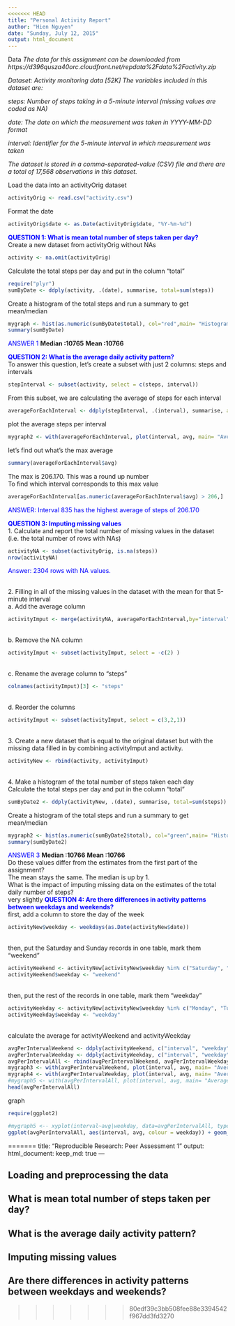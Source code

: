 ```yaml
---
<<<<<<< HEAD
title: "Personal Activity Report"
author: "Hien Nguyen"
date: "Sunday, July 12, 2015"
output: html_document
---
```

Data
*The data for this assignment can be downloaded from https://d396qusza40orc.cloudfront.net/repdata%2Fdata%2Factivity.zip*

*Dataset: Activity monitoring data [52K]*
*The variables included in this dataset are:*

*steps: Number of steps taking in a 5-minute interval (missing values are coded       as NA)*

*date: The date on which the measurement was taken in YYYY-MM-DD format*

*interval: Identifier for the 5-minute interval in which measurement was taken*

*The dataset is stored in a comma-separated-value (CSV) file and there are a total of 17,568 observations in this dataset.*

Load the data into an activityOrig dataset
```r
activityOrig <- read.csv("activity.csv")
```
Format the date
```r
activityOrig$date <- as.Date(activityOrig$date, "%Y-%m-%d")
```
<font color="blue"><b>QUESTION 1:   What is mean total number of steps taken per day?</b></font>
<br>Create a new dataset from activityOrig without NAs
```r
activity <- na.omit(activityOrig)
```
Calculate the total steps per day and put in the column "total"
```r
require("plyr")
sumByDate <- ddply(activity, .(date), summarise, total=sum(steps))
```
Create a histogram of the total steps and run a summary to get mean/median
```r
mygraph <- hist(as.numeric(sumByDate$total), col="red",main= "Histogram of Total Steps", xlab="Number of Steps", ylab="Frequency")
summary(sumByDate)
```
<font color="blue">ANSWER 1</font>
**Median :10765**
**Mean   :10766**
<p><font color="blue"><b>QUESTION 2: What is the average daily activity pattern?</b></font>
<br>To answer this question, let's create a subset with just 2 columns: steps and intervals
```r
stepInterval <- subset(activity, select = c(steps, interval))
```
From this subset, we are calculating the average of steps for each interval
```r
averageForEachInterval <- ddply(stepInterval, .(interval), summarise, avg=mean(steps))
```
plot the average steps per interval
```r
mygraph2 <- with(averageForEachInterval, plot(interval, avg, main= "Average steps per interval", ylab="Average", xlab="Intervals", type="l"))
```
<P>let's find out what's the max average
```r
summary(averageForEachInterval$avg)
```
The max is 206.170.  This was a round up number
<br>To find which interval corresponds to this max value
```r
averageForEachInterval[as.numeric(averageForEachInterval$avg) > 206,]
```
<font color="blue">ANSWER: Interval 835 has the highest average of steps of 206.170</font>

<p><font color="blue"><b>QUESTION 3: Imputing missing values</b></font>
<br>1.  Calculate and report the total number of missing values in the dataset (i.e. the total number of rows with NAs)
```r
activityNA <- subset(activityOrig, is.na(steps))
nrow(activityNA)
```
<font color="blue">Answer:  2304 rows with NA values.</font>

<br>2.  Filling in all of the missing values in the dataset with the mean for that 5-minute interval
<br>a.  Add the average column
```r
activityImput <- merge(activityNA, averageForEachInterval,by="interval")
```
<br>b.  Remove the NA column
```r
activityImput <- subset(activityImput, select = -c(2) )
```
<br>c.  Rename the average column to "steps"
```r
colnames(activityImput)[3] <- "steps"
```
<br>d.  Reorder the columns
```r
activityImput <- subset(activityImput, select = c(3,2,1))
```
<br>3.  Create a new dataset that is equal to the original dataset but with the missing data filled in by combining activityImput and activity.
```r
activityNew <- rbind(activity, activityImput)
```
<br> 4. Make a histogram of the total number of steps taken each day
<br>Calculate the total steps per day and put in the column "total"
```r
sumByDate2 <- ddply(activityNew, .(date), summarise, total=sum(steps))
```
Create a histogram of the total steps and run a summary to get mean/median
```r
mygraph2 <- hist(as.numeric(sumByDate2$total), col="green",main= "Histogram of Total Steps", xlab="Number of Steps", ylab="Frequency")
summary(sumByDate2)
```
<font color="blue">ANSWER 3</font>
**Median :10766**
**Mean   :10766**
<br> Do these values differ from the estimates from the first part of the assignment? 
<br> The mean stays the same.  The median is up by 1.
<br> What is the impact of imputing missing data on the estimates of the total daily number of steps?
<br> very slightly
<font color="blue"><b>QUESTION 4:  Are there differences in activity patterns between weekdays and weekends?</b></font>
<br> first, add a column to store the day of the week
```r
activityNew$weekday <- weekdays(as.Date(activityNew$date))
```
<br> then, put the Saturday and Sunday records in one table, mark them "weekend"
```r
activityWeekend <- activityNew[activityNew$weekday %in% c("Saturday", "Sunday"),]
activityWeekend$weekday <- "weekend"
```
<br> then, put the rest of the records in one table, mark them "weekday"
```r
activityWeekday <- activityNew[activityNew$weekday %in% c("Monday", "Tuesday","Wednesday", "Thursday","Friday"),]
activityWeekday$weekday <- "weekday"
```
<br> calculate the average for activityWeekend and activityWeekday
```r
avgPerIntervalWeekend <- ddply(activityWeekend, c("interval", "weekday"), summarise, avg=mean(steps))
avgPerIntervalWeekday <- ddply(activityWeekday, c("interval", "weekday"), summarise, avg=mean(steps))
avgPerIntervalAll <- rbind(avgPerIntervalWeekend, avgPerIntervalWeekday)
mygraph3 <- with(avgPerIntervalWeekend, plot(interval, avg, main= "Average steps per interval (weekend)", ylab="Average", xlab="Intervals", type="l"))
mygraph4 <- with(avgPerIntervalWeekday, plot(interval, avg, main= "Average steps per interval (weekday)", ylab="Average", xlab="Intervals", type="l"))
#mygraph5 <- with(avgPerIntervalAll, plot(interval, avg, main= "Average steps per interval (weekday)", ylab="Average", #xlab="Intervals", type="l", col=weekday))
head(avgPerIntervalAll)
```
graph
```r
require(ggplot2)

#mygraph5 <-- xyplot(interval~avg|weekday, data=avgPerIntervalAll, type = "l")
ggplot(avgPerIntervalAll, aes(interval, avg, colour = weekday)) + geom_line() + facet_grid(.~weekday) + facet_wrap(~weekday, nrow=2) +  xlab("Interval") + ylab("Average Number of Steps")
```
=======
title: "Reproducible Research: Peer Assessment 1"
output: 
  html_document:
    keep_md: true
---


## Loading and preprocessing the data



## What is mean total number of steps taken per day?



## What is the average daily activity pattern?



## Imputing missing values



## Are there differences in activity patterns between weekdays and weekends?
>>>>>>> 80edf39c3bb508fee88e3394542f967dd3fd3270
